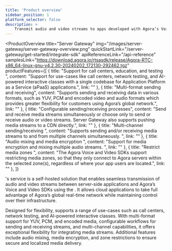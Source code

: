 ```yaml
---
title: 'Product overview'
sidebar_position: 1
platform_selector: false
description: >
    Transmit audio and video streams to apps developed with Agora’s Voice and Video SDKs.
---
```



<ProductOverview
    title="Server Gateway"
    img="/images/server-gateway/server-gateway-overview.png"
    quickStartLink="/server-gateway/get-started/integrate-sdk"
    apiReferenceLink="/api-reference"
    samplesLink="https://download.agora.io/rtsasdk/release/Agora-RTC-x86_64-linux-gnu-v4.2.30-20240202_172130-292462.tgz"
    productFeatures={[
        {
            title: "Support for call centers, education, and testing ",
            content: "Support for use-cases like call centers, network testing, and AI-powered interactive classes with a single codebase for Application Platform as a Service (aPaaS)  applications.",
            link: ""
        },
        {
            title: "Multi-format sending and receiving",
            content: "Supports sending and receiving data in various formats, such as YUV, PCM and encoded video and audio formats which provides greater flexibility for customers using Agora’s global network.",
            link: ""
        },
        {
            title: "Configurable sending/receiving processes",
            content: "Send and receive media streams simultaneously or choose only to send or receive audio or video streams. Server Gateway also supports pushing media streams to a CDN directly.",
            link: ""
        },
        {
            title: "Multi-channel sending/receiving ",
            content: "Supports sending and/or receiving media streams to and from multiple channels simultaneously. ",
            link: ""
        },
        {
            title: "Audio mixing and media encryption ",
            content: "Support for media encryption and mixing multiple audio streams. ",
            link: ""
        },
        {
            title: "Restrict media zones ",
            content: "The Agora Voice and Video SDKs support restricting media zones, so that they only connect to Agora servers within the selected zone(s), regardless of where your app users are located.",
            link: ""
        },
    ]}

>

<Vg k="COMPANY" />'s <Vg k="CGATE" /> service is a self-hosted solution that enables seamless transmission of audio and video streams between server-side applications and Agora’s Voice and Video SDKs using the <Vg k="AGORA_BACKEND"/>. It allows cloud applications to take full advantage of Agora’s global real-time network while maintaining control over their infrastructure.

Designed for flexibility, <Vg k="CGATE" /> supports a range of use-cases such as call centers, network testing, and AI-powered interactive classes. With multi-format support for YUV, PCM, and encoded media, configurable workflows for sending and receiving streams, and multi-channel capabilities, it offers exceptional flexibility for integrating media streams. Additional features include audio mixing, media encryption, and zone restrictions to ensure secure and localized media delivery.

</ProductOverview>
